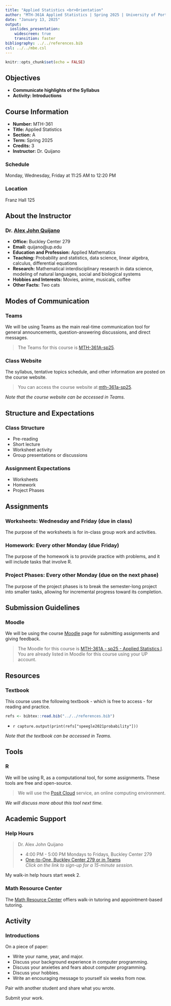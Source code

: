 ---
title: "Applied Statistics <br>Orientation"
author: "MTH-361A Applied Statistics | Spring 2025 | University of Portland"
date: "January 13, 2025"
output:
  ioslides_presentation:
    widescreen: true
    transition: faster
bibliography: ../../references.bib
csl: ../../mbe.csl
---

```{r setup, include=FALSE}
knitr::opts_chunk$set(echo = FALSE)
```

## Objectives

- **Communicate highlights of the Syllabus**
- **Activity: Introductions**

## Course Information

- **Number:** MTH-361
- **Title:** Applied Statistics
- **Section:** A
- **Term:** Spring 2025
- **Credits:** 3
- **Instructor:** Dr. Quijano

### **Schedule**

Monday, Wednesday, Friday at 11:25 AM to 12:20 PM

### **Location**

Franz Hall 125

## About the Instructor

### Dr. [Alex John Quijano](alexjohnquijano.com){target="_blank"}

- **Office:** Buckley Center 279
- **Email:** quijano@up.edu
- **Education and Profession:** Applied Mathematics
- **Teaching:** Probability and statistics, data science, linear algebra, calculus, differential equations
- **Research:** Mathematical interdisciplinary research in data science, modeling of natural languages, social and biological systems
- **Hobbies and Interests:** Movies, anime, musicals, coffee 
- **Other Facts:** Two cats

## Modes of Communication

### **Teams**

We will be using Teams as the main real-time communication tool for general announcements, question-answering discussions, and direct messages.

> The Teams for this course is [MTH-361A-sp25](https://teams.microsoft.com/l/team/19%3A3vyM7rz44p46wEHgWhcQ6ZZmtG6El_hrQ3reRoSFA2o1%40thread.tacv2/conversations?groupId=d2b880a5-da06-4910-8bb9-a15ace1409a0&tenantId=ea8f3949-231c-40b6-a33f-56873af96f87){target="_blank"}. 

### **Class Website**

The syllabus, tentative topics schedule, and other information are posted on the course website.

> You can access the course website at [mth-361a-sp25](https://upmathematics.github.io/mth-361a-sp25/){target="_blank"}.

*Note that the course website can be accessed in Teams.*

## Structure and Expectations

### **Class Structure**

  - Pre-reading
  - Short lecture
  - Worksheet activity
  - Group presentations or discussions

### **Assignment Expectations**

  - Worksheets
  - Homework
  - Project Phases

## Assignments

### **Worksheets:** Wednesday and Friday (due in class)

The purpose of the worksheets is for in-class group work and activities.

### **Homework:** Every other Monday (due Friday)

The purpose of the homework is to provide practice with problems, and it will include tasks that involve R.

### **Project Phases:** Every other Monday (due on the next phase)

The purpose of the project phases is to break the semester-long project into smaller tasks, allowing for incremental progress toward its completion.

## Submission Guidelines

### **Moodle**

We will be using the course [Moodle](https://learning.up.edu){target="_blank"} page for submitting assignments and giving feedback.

> The Moodle for this course is [MTH-361A - sp25 - Applied Statistics I](https://learning.up.edu/course/view.php?id=41099){target="_blank"}. You are already listed in Moodle for this course using your UP account.

## Resources

### **Textbook**

This course uses the following textbook - which is free to access - for reading and practice.

```{r echo=FALSE}
refs <- bibtex::read.bib("../../references.bib")
```

  * `r capture.output(print(refs["speegle2021probability"]))`
  
*Note that the textbook can be accessed in Teams.*
  
## Tools

### **R**

We will be using R, as a computational tool, for some assignments. These tools are free and open-source. 

> We will use the [Posit Cloud](https://login.posit.cloud/login?redirect=%2F){target="_blank"} service, an online computing environment.

*We will discuss more about this tool next time.*

## Academic Support

### **Help Hours**

> Dr. Alex John Quijano
> 
> * 4:00 PM - 5:00 PM Mondays to Fridays, Buckley Center 279
> * [One-to-One, Buckley Center 279 or in Teams](https://calendly.com/alexjohnquijano/helphours){target="_blank"} <br> *Click on the link to sign-up for a 15-minute session.*

My walk-in help hours start week 2.

### **Math Resource Center**

The [Math Resource Center](https://www.up.edu/learningcommons/tutoring-services/math-resource-center/index.html){target="_blank"} offiers walk-in tutoring and appointment-based tutoring.

## Activity

### Introductions

On a piece of paper:

  - Write your name, year, and major.
  - Discuss your background experience in computer programming.
  - Discuss your anxieties and fears about computer programming.
  - Discuss your hobbies.
  - Write an encouraging message to yourself six weeks from now.

Pair with another student and share what you wrote.

Submit your work.
